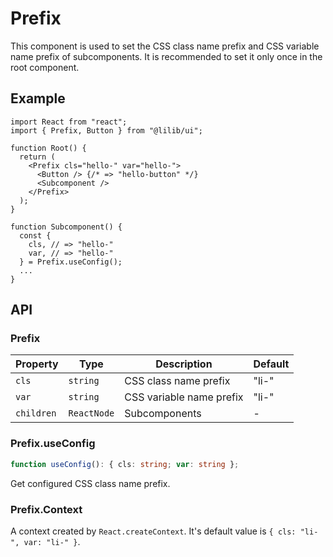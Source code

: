 
<Meta title="Configs/Prefix" />

# Prefix

This component is used to set the CSS class name prefix and CSS variable name prefix of subcomponents. It is recommended to set it only once in the root component.

## Example

```tsx
import React from "react";
import { Prefix, Button } from "@lilib/ui";

function Root() {
  return (
    <Prefix cls="hello-" var="hello-">
      <Button /> {/* => "hello-button" */}
      <Subcomponent />
    </Prefix>
  );
}

function Subcomponent() {
  const {
    cls, // => "hello-"
    var, // => "hello-"
  } = Prefix.useConfig();
  ...
}
```

## API

### Prefix

| Property   | Type        | Description              | Default |
| ---------- | ----------- | ------------------------ | ------- |
| `cls`      | `string`    | CSS class name prefix    | "li-"   |
| `var`      | `string`    | CSS variable name prefix | "li-"   |
| `children` | `ReactNode` | Subcomponents            | -       |

### Prefix.useConfig

```ts
function useConfig(): { cls: string; var: string };
```

Get configured CSS class name prefix.

### Prefix.Context

A context created by `React.createContext`. It's default value is `{ cls: "li-", var: "li-" }`.
